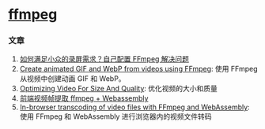 # [ffmpeg](https://ffmpeg.org/)

### 文章

1. [如何满足小众的录屏需求？自己配置 FFmpeg 解决问题](https://sspai.com/post/76637)
2. [Create animated GIF and WebP from videos using FFmpeg](https://mattj.io/posts/2021-02-27-create-animated-gif-and-webp-from-videos-using-ffmpeg/): 使用 FFmpeg 从视频中创建动画 GIF 和 WebP。
3. [Optimizing Video For Size And Quality](https://www.smashingmagazine.com/2021/02/optimizing-video-size-quality/): 优化视频的大小和质量
4. [前端视频帧提取 ffmpeg + Webassembly](https://juejin.cn/post/6854573219454844935)
5. [In-browser transcoding of video files with FFmpeg and WebAssembly](https://blog.scottlogic.com/2020/11/23/ffmpeg-webassembly.html): 使用 FFmpeg 和 WebAssembly 进行浏览器内的视频文件转码
